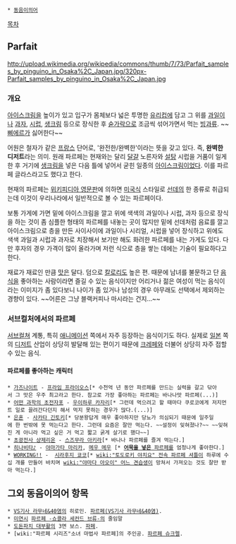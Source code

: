  * [[동음이의어]]

[[목차]]

== Parfait ==
http://upload.wikimedia.org/wikipedia/commons/thumb/7/73/Parfait_samples_by_pinguino_in_Osaka%2C_Japan.jpg/320px-Parfait_samples_by_pinguino_in_Osaka%2C_Japan.jpg

=== 개요 ===
[[아이스크림]]을 높이가 있고 입구가 몸체보다 넓은 투명한 [[유리]][[컵]]에 담고 그 위를 [[과일]]이나 [[과자]], [[시럽]], [[생크림]] 등으로 장식한 후 [[숟가락]]으로 조금씩 섞어가면서 먹는 [[빙과]]류. ~~[[선천적 얼간이들|삐에르]]가 싫어한다~~

어원은 철자가 같은 [[프랑스]] 단어로, '완전한/완벽한'이라는 뜻을 갖고 있다. 즉, '''완벽한 디저트'''라는 의미. 원래 파르페는 현재와는 달리 [[달걀]] 노른자와 [[설탕]] 시럽을 거품이 일게 한 후 거기에 [[생크림]]을 넣은 다음 틀에 넣어서 굳힌 일종의 [[아이스크림]]이었다. 이를 파르페 글라스라고도 했다고 한다. 

현재의 파르페는 [http://en.wikipedia.org/wiki/Parfait 위키피디아 영문판]에 의하면 [[미국]]식 스타일로 [[선데]]의 한 종류로 취급되는데 이것이 우리나라에서 일반적으로 볼 수 있는 파르페이다. 

보통 가게에 가면 밑에 아이스크림을 깔고 위에 색색의 과일이나 시럽, 과자 등으로 장식을 하는 것이 좀 심플한 형태의 파르페를 내놓는 곳이 많지만 밑에 선데처럼 음료를 깔고 아이스크림으로 층을 만든 사이사이에 과일이나 시리얼, 시럽을 넣어 장식하고 위에도 색색 과일과 시럽과 과자로 치장해서 보기만 해도 화려한 파르페를 내는 가게도 있다. 다만 후자의 경우 가격이 많이 올라가며 저런 식으로 층을 쌓는 데에는 기술이 필요하다고 한다.

재료가 재료인 만큼 [[맛]]은 달다. 덤으로 [[칼로리]]도 높은 편. 때문에 남녀를 불문하고 단 [[음식]]을 좋아하는 사람이라면 즐길 수 있는 음식이지만 어리거나 젊은 여성이 먹는 음식이라는 이미지가 좀 있다보니 나이가 좀 있거나 남성의 경우 아무래도 선택에서 제외하는 경향이 있다. ~~어른은 그냥 블랙커피나 마시라는 건지...~~

=== 서브컬처에서의 파르페 ===
[[서브컬쳐]] 계통, 특히 [[애니메이션]] 쪽에서 자주 등장하는 음식이기도 하다. 실제로 [[일본]] 쪽의 [[디저트]] 산업이 상당히 발달해 있는 편이기 때문에 [[크레페]]와 더불어 상당히 자주 접할 수 있는 음식. 

==== 파르페를 좋아하는 캐릭터 ====
 * [[가즈나이트]] - [[프라임 프라이오스]][* 수천억 년 동안 파르페를 만드는 실력을 갈고 닦아서 그 맛은 우주 최고라고 한다. 참고로 가장 좋아하는 파르페는 바나나맛 파르페(...)]
 * [[어떤 과학의 초전자포]] - [[우이하루 카자리]][* 그런데 먹으려고 할 때마다 쿠로코에게 저지먼트 일로 끌려간다던지 해서 먹지 못하는 경우가 많다.(...)]
 * [[은혼]] - [[사카타 긴토키]][* 당분왕답게 매우 좋아하지만 당뇨가 의심되기 때문에 일주일에 한 번밖에 못 먹는다고 한다. 그런데 요즘은 잘만 먹는다. ~~설정이 잊혀졌나?~~ ~~잊혀진 게 아니라 먹고 싶은 거 먹고 짧고 굵게 살기로 했다~~]
 * [[초광전사 샹제리온]] - [[스즈무라 아키라]][* 바나나 파르페를 즐겨 먹는다.]
 * [[히나비타♪]] - [[야마가타 마리카]], [[메우 메우]] [* '''[[어묵]]'''[[ちくわパフェだよ☆CKP|'''을 넣은''' 파르페]]를 엄청나게 좋아한다.]
 * [[WORKING!!]] -  [[시라후지 쿄코]][* [[wiki:"토도로키 야치요" 전속 파르페 셔틀]]이 하루에 수십 개를 만들어 바치며 [[wiki:"야마다 아오이" 어느 견습생]]이 망쳐서 가져오는 것도 잘만 받아 먹는다.]

== 그외 동음이의어 항목 ==
 * [[VS기사 라무네&40염]]의 히로인. [[파르페(VS기사 라무네&40염)]].
 * [[미연시]] [[파르페 -쇼콜라 세컨드 브류-]]의 줄임말
 * [[도돈파치 대부활]]의 3면 보스. [[파페]].
 * [wiki:"파르페 시리즈"소녀 마법사 파르페]의 주인공. [[파르페 슈크렐]].
